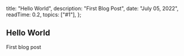 
  title: "Hello World",
  description: "First Blog Post",
  date: "July 05, 2022",
  readTime: 0.2,
  topics: ["#1"],
};


## Hello World

First blog post
